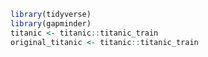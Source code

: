 
```r
library(tidyverse)
library(gapminder)
titanic <- titanic::titanic_train
original_titanic <- titanic::titanic_train
```